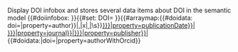 <noinclude>
Display DOI infobox and stores several data items about DOI in the semantic model
</noinclude><includeonly>{{#doiinfobox: {{{doi|}}} }}{{#set: DOI={{{doi|}}} }}{{#arraymap:{{#doidata: doi={{{doi|}}}|property=author}}|,|x|[[Author::x| ]]|\s}}[[Publication date::{{#doidata: doi={{{doi|}}}|property=publicationDate}}| ]][[Journal::{{#doidata: doi={{{doi|}}}|property=journal}}|]][[Publisher::{{#doidata: doi={{{doi|}}}|property=publisher}}|]]{{#doidata:|doi={{{doi|}}}|property=authorWithOrcid}} </includeonly>
